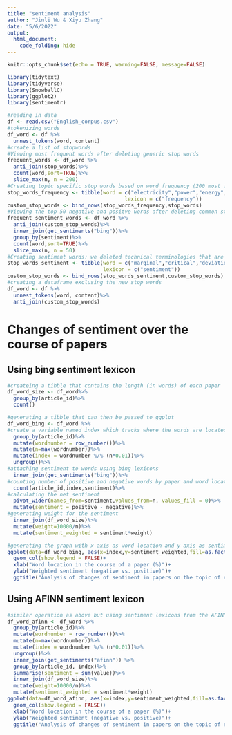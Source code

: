 ```yaml
---
title: "sentiment analysis"
author: "Jinli Wu & Xiyu Zhang"
date: "5/6/2022"
output: 
  html_document:
    code_folding: hide
---
```


```r
knitr::opts_chunk$set(echo = TRUE, warning=FALSE, message=FALSE)
```

```r
library(tidytext)
library(tidyverse)
library(SnowballC)
library(ggplot2)
library(sentimentr)
```

```r
#reading in data
df <- read.csv("English_corpus.csv")
#tokenizing words
df_word <- df %>%
  unnest_tokens(word, content)
#create a list of stopwords
#Viewing most frequent words after deleting generic stop words
frequent_words <- df_word %>%
  anti_join(stop_words)%>%
  count(word,sort=TRUE)%>%
  slice_max(n, n = 200)
#Creating topic specific stop words based on word frequency (200 most frequent words)
stop_words_frequency <- tibble(word = c("electricity","power","energy","china","grid","reform","1","2","2015","3","2016","reforms","china's","2014","4","table","5","chinese","yunnan","ndrc","yuan","2017","9","6","2010","sdr","2012","2018","10","gw","2011","guangdong"),  
                                      lexicon = c("frequency"))
custom_stop_words <- bind_rows(stop_words_frequency,stop_words)
#Viewing the top 50 negative and positve words after deleting common stop words and domain-specific stop words
frequent_sentiment_words <- df_word %>%
  anti_join(custom_stop_words)%>%
  inner_join(get_sentiments("bing"))%>%
  group_by(sentiment)%>%
  count(word,sort=TRUE)%>%
  slice_max(n, n = 50)
#Creating sentiment words: we deleted technical terminologies that are neutral in sentiment but are interpreted by the dictionaries to carry sentiment (e.g., smart grid, being a technical term describing a type of electric technology, will be interpreted as having positive sentiment)
stop_words_sentiment <- tibble(word = c("marginal","critical","deviation","regression","gross","penalty","reform","reforms","smart","optimal","competitive","dynamic","clean","lead","free","leading","led","dominated","rich","poverty","strict","regard","recommendations","sensitive","approval"),
                               lexicon = c("sentiment"))
custom_stop_words <- bind_rows(stop_words_sentiment,custom_stop_words)
#creating a dataframe exclusing the new stop words
df_word <- df %>%
  unnest_tokens(word, content)%>%
  anti_join(custom_stop_words)
```

# Changes of sentiment over the course of papers
## Using bing sentiment lexicon 
```r
#createing a tibble that contains the length (in words) of each paper
df_word_size <- df_word%>%
  group_by(article_id)%>%
  count()

#generating a tibble that can then be passed to ggplot
df_word_bing <- df_word %>%
#create a variable named index which tracks where the words are located in a paper, a value of 1 means the words are in the first 1% of the paper, a value of 2 the words are in the second 1% of the paper, and so on. 
  group_by(article_id)%>%
  mutate(wordnumber = row_number())%>%
  mutate(n=max(wordnumber))%>%
  mutate(index = wordnumber %/% (n*0.01))%>%
  ungroup()%>%
#attaching sentiment to words using bing lexicons
  inner_join(get_sentiments("bing"))%>%
#counting number of positive and negative words by paper and word location
  count(article_id,index,sentiment)%>%
#calculating the net sentiment 
  pivot_wider(names_from=sentiment,values_from=n, values_fill = 0)%>%
  mutate(sentiment = positive - negative)%>%
#generating weight for the sentiment
  inner_join(df_word_size)%>%
  mutate(weight=10000/n)%>%
  mutate(sentiment_weighted = sentiment*weight)

#generating the graph with x axis as word location and y axis as sentiment; bars of each paper are stacked on each other
ggplot(data=df_word_bing, aes(x=index,y=sentiment_weighted,fill=as.factor(article_id)))+
  geom_col(show.legend = FALSE)+
  xlab("Word location in the course of a paper (%)")+
  ylab("Weighted sentiment (negative vs. positive)")+
  ggtitle("Analysis of changes of sentiment in papers on the topic of electricity reforms\nin China",subtitle="Words as tokens & Using bing lexicons")
```

## Using AFINN sentiment lexicon 
```r
#similar operation as above but using sentiment lexicons from the AFINN
df_word_afinn <- df_word %>%
  group_by(article_id)%>%
  mutate(wordnumber = row_number())%>%
  mutate(n=max(wordnumber))%>%
  mutate(index = wordnumber %/% (n*0.01))%>%
  ungroup()%>%
  inner_join(get_sentiments("afinn")) %>% 
  group_by(article_id, index)%>%
  summarise(sentiment = sum(value))%>%
  inner_join(df_word_size)%>%
  mutate(weight=10000/n)%>%
  mutate(sentiment_weighted = sentiment*weight)
ggplot(data=df_word_afinn, aes(x=index,y=sentiment_weighted,fill=as.factor(article_id)))+
  geom_col(show.legend = FALSE)+
  xlab("Word location in the course of a paper (%)")+
  ylab("Weighted sentiment (negative vs. positive)")+
  ggtitle("Analysis of changes of sentiment in papers on the topic of electricity reforms\nin China",subtitle="Words as tokens & Using AFINN lexicons")
```

